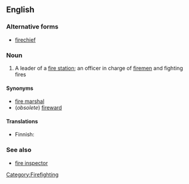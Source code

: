 ==English==

===Alternative forms===
*[[firechief]]

===Noun===
{{en-noun}}
# A leader of a [[fire station]]; an officer in charge of [[fireman|firemen]] and fighting fires

====Synonyms====
*[[fire marshal]]
*(''obsolete'') [[fireward]]

====Translations====
{{trans-top|leader of a fire department}}
* Finnish: {{t-|fi|palopäällikkö}}
{{trans-mid}}
{{trans-bottom}}

===See also===
*[[fire inspector]]

[[Category:Firefighting]]